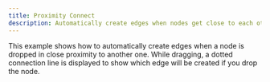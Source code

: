 ```yaml
---
title: Proximity Connect
description: Automatically create edges when nodes get close to each other
---
```



This example shows how to automatically create edges when a node is dropped in close proximity to another one. While dragging, a dotted connection line is displayed to show which edge will be created if you drop the node.

<RemoteCodeViewer route="examples/nodes/proximity-connect" framework="svelte" />
